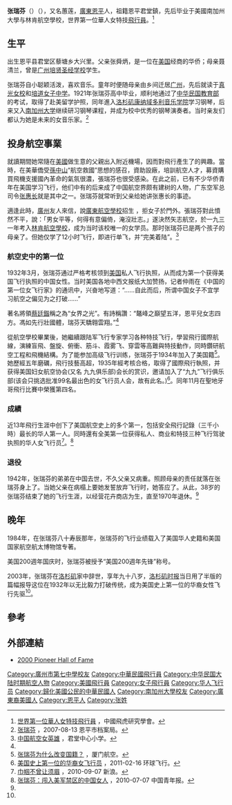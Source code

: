 '''张瑞芬'''（{{lang|en|Katherine Cheung}}）（{{bd|1904年|12月12日|2003年||}}），又名蕙莲，[[廣東|廣東]][[恩平|恩平]]人，祖籍恩平君堂鎮，先后毕业于美國南加州大學与林肯航空學校，世界第一位華人女特技[[飛行員|飛行員]]。<ref name="世界第一">[http://www.flyingtiger-cacw.com/new_page_462.htm 世界第一位華人女特技飛行員] {{Wayback|url=http://www.flyingtiger-cacw.com/new_page_462.htm |date=20140817005847 }}，中國飛虎研究學會。</ref>

== 生平 ==

出生恩平县君堂区藜塘乡大兴里。父亲张舜炳，是一位在[[美国|美国]]经商的华侨；母亲聂清兰，曾是[[广州培贤圣经学校|广州培贤圣经学校]]学生。

张瑞芬自小聪颖活泼，喜欢音乐。童年时便随母亲由乡间迁居[[广州|广州]]，先后就读于[[廣州市真光中學|真光女校]]和[[廣州市第七中學|培道女子中学]]。1921年张瑞芬高中毕业，顺利地通过了[[中华民国教育部|中华民国教育部]]的考试，取得了赴美留学护照，同年進入[[洛杉矶|洛杉矶]][[康纳域多利音乐学院|康纳域多利音乐学院]]学习钢琴，后来又入[[南加州大学|南加州大学]]继续研习钢琴课程，并成为校中优秀的钢琴演奏者。当时亲友们都认为她是未来的女音乐家。<ref name="五邑华侨">[http://danganju.enping.gov.cn/Article/ArticleShow.asp?ArticleID=162 张瑞芬] {{Wayback|url=http://danganju.enping.gov.cn/Article/ArticleShow.asp?ArticleID=162 |date=20101030020624 }}，2007-08-13 恩平市档案局。</ref>

== 投身航空事業 ==
就讀期間她常隨在[[美國|美國]]做生意的父親出入附近機場，因而對飛行產生了的興趣。當時，在美華僑受[[孫中山|孫中山]]“航空救國”思想的感召，資助設廠，培訓航空人才，募資購買飛機支援國內革命的氣氛很濃，張瑞芬也很受感染。在此之前，已有不少华侨青年在美国学习飞行，他们中有的后来成了中国航空界颇有建树的人物，广东空军总司令[[张惠长|张惠长]]就是其中之一。张瑞芬就常听到父亲给她讲张惠长的事迹。

適逢此時，[[廣州|廣州]]友人來信，說[[廣東航空學校|廣東航空學校]]招生 ，拒女子於門外。張瑞芬對此憤然不平，說：「男女平等，何得有意偏倚，淹沒壯志。」遂決然矢志航空，於一九三一年考入[[林肯航空學校|林肯航空學校]]，成为当时该校唯一的女学员。那时张瑞芬已是两个孩子的母亲了。但她仅学了12小时飞行，即进行单飞，并“完美着陆”。<ref name="侨乡名人">[http://juntang.epjyw.com/content/?467.html 中国航空女英雄] {{webarchive|url=https://web.archive.org/web/20160403164430/http://juntang.epjyw.com/content/?467.html |date=2016-04-03 }}，君堂中心小学。</ref>

=== 航空史中的第一位 ===
1932年3月，张瑞芬通过严格考核领到[[美国|美国]]私人飞行执照，从而成为第一个获得美国飞行执照的中国女性。当时美国各地中西文报纸大加赞扬，记者仲雨在《中国的第一位女飞行家》的通讯中，兴奋地写道：“……自此而后，所谓中国女子不宜学习航空之偏见为之打破……”

著名將領[[蔡廷鍇|蔡廷鍇]]稱之為“女界之光”。有詩稱讚：“鼇峰之巔望五洋，恩平兒女志四方。馮如先行壯國體，瑞芬天驕翱雲翔。”<ref name="世界第一" />

從航空學校畢業後，她繼續跟陆军飞行专家学习各种特技飞行，學習飛行國際航線，演練盲飛、盤旋、俯衝、筋斗、霞雾飞、穿雲等高難與特技動作，同時鑽研航空工程和飛機結構。为了能参加高级飞行训练，张瑞芬于1934年加入了美国籍<ref name="xiamen">[http://www.xiamenair.com/Servicecenter/Details?guid=295444de-32d7-40ea-84fd-867a4cdf77fd 张瑞芬为什么改变国籍？] {{webarchive|url=https://web.archive.org/web/20160304090620/http://www.xiamenair.com/Servicecenter/Details?guid=295444de-32d7-40ea-84fd-867a4cdf77fd |date=2016-03-04 }}，厦门航空。</ref>。她歷經五年磨礪，飛行技藝高超，1935年經考核合格，取得了國際飛行執照，并获得美国妇女航空协会(又名 九九俱乐部)会长{{lang|en|Amelia Earhart}}的赏识，邀请加入了“九九”飞行俱乐部(该会只挑选批准99名最出色的女飞行员人会，故有此名。)<ref name="环球飞行">[http://www.chenwei.com/page/news.asp?ID=134 美国史上第一位的华裔女飞行员] {{webarchive|url=https://web.archive.org/web/20160305094234/http://www.chenwei.com/page/news.asp?ID=134 |date=2016-03-05 }}，2011-02-16 	环球飞行。</ref>。同年11月在聖地牙哥飛行比賽中榮獲第四名。

=== 成績 ===
近13年飛行生涯中创下了美国航空史上的多个第一，包括安全飛行記錄（三千小時）最长的华人第一人。同時還有全美第一位获得私人、商业和特技三种飞行驾驶执照的华人女飞行员<ref name="新浪航空">[http://mil.news.sina.com.cn/s/2010-09-07/1713609686.html 巾帼不曾让须眉] {{Wayback|url=http://mil.news.sina.com.cn/s/2010-09-07/1713609686.html |date=20160304194434 }}，2010-09-07 新浪。</ref>。<ref name="中青">[http://zqb.cyol.com/content/2010-07/07/content_3312911.htm 张瑞芬：闯入美军禁区的中国女人] {{Wayback|url=http://zqb.cyol.com/content/2010-07/07/content_3312911.htm |date=20100711220125 }}，2010-07-07 中国青年报。</ref>

=== 退役 ===
1942年，张瑞芬的弟弟在中国去世，不久父亲又病重。照顾母亲的责任就落在张瑞芬身上了。当她父亲在病榻上要她发誓放弃飞行时，她答应了。从此，38岁的张瑞芬结束了她的飞行生涯，以经营花卉商店为生，直至1970年退休。<ref name="五邑华侨" />

== 晚年 ==
1984年，在张瑞芬八十寿辰那年，张瑞芬的飞行业绩载入了美国华人史籍和美国国家航空航太博物馆专著。

美国200週年国庆时，张瑞芬被授予“美国200週年先锋”称号。

2003年，张瑞芬在[[洛杉矶|洛杉矶]]家中辞世，享年九十八岁，[[洛杉矶时报|洛杉矶时报]]当日用了半版的篇幅报导这位在1932年以无比毅力打破传统，成为美国史上第一位的华裔女性飞行先驱<ref name="环球飞行" />。

== 參考 ==
{{Reflist|2}}

== 外部連結 ==
*[http://www.wai.org/pioneers/2000pioneers.cfm 2000 Pioneer Hall of Fame] {{Wayback|url=http://www.wai.org/pioneers/2000pioneers.cfm |date=20150427171629 }}

{{DEFAULTSORT:C}}
[[Category:廣州市第七中學校友|Category:廣州市第七中學校友]]
[[Category:中華民國飛行員|Category:中華民國飛行員]]
[[Category:中华民国大陆时期航空人物|Category:中华民国大陆时期航空人物]]
[[Category:美國飛行員|Category:美國飛行員]]
[[Category:女子飛行員|Category:女子飛行員]]
[[Category:华人飞行员|Category:华人飞行员]]
[[Category:歸化美國公民的中華民國人|Category:歸化美國公民的中華民國人]]
[[Category:南加州大學校友|Category:南加州大學校友]]
[[Category:廣東裔美國人|Category:廣東裔美國人]]
[[Category:恩平人|Category:恩平人]]
[[Category:张姓|Category:张姓]]